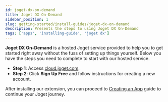 ```yaml
---
id: joget-dx-on-demand
title: Joget DX On-Demand
sidebar_position: 1
slug: getting-started/install-guides/joget-dx-on-demand
description: Presents the steps to using Joget DX On-Demand
tags: ['apps', 'installing-guide', 'joget dx']
---
```



**Joget DX On-Demand** is a hosted Joget service provided to help you to get started right away without the fuss of setting up things yourself. Below you have the steps you need to complete to start with our hosted service.

- **Step 1**: Access [cloud.joget.com](https://cloud.joget.com/jw/web/userview/cloud/u1/_/overview).
- **Step 2**: Click **Sign Up Free** and follow instructions for creating a new account.

<Images
  imgURL="img/getting-started/install-guides/signupfree.png"
  alt="Form section creation example"
/>

After installing our extension, you can proceed to [Creating an App](/docs/getting-started/create-an-app) guide to continue your Joget journey.
